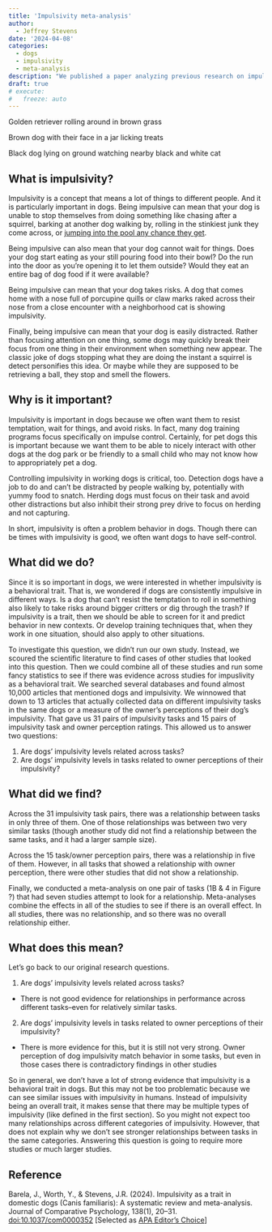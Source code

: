 ```yaml
---
title: 'Impulsivity meta-analysis'
author:
  - Jeffrey Stevens
date: '2024-04-08'
categories: 
  - dogs
  - impulsivity
  - meta-analysis
description: "We published a paper analyzing previous research on impulsivity as a trait in dogs."
draft: true
# execute:
#   freeze: auto
---
```


Golden retriever rolling around in brown grass

Brown dog with their face in a jar licking treats

Black dog lying on ground watching nearby black and white cat

## What is impulsivity?

Impulsivity is a concept that means a lot of things to different people. And it is particularly important in dogs. Being impulsive can mean that your dog is unable to stop themselves from doing something like chasing after a squirrel, barking at another dog walking by, rolling in the stinkiest junk they come across, or [jumping into the pool any chance they get](https://www.cnn.com/videos/entertainment/2024/03/21/bad-dog-in-pool-moos-cprog-orig-bdk.cnn).

Being impulsive can also mean that your dog cannot wait for things. Does your dog start eating as your still pouring food into their bowl? Do the run into the door as you're opening it to let them outside? Would they eat an entire bag of dog food if it were available?

Being impulsive can mean that your dog takes risks. A dog that comes home with a nose full of porcupine quills or claw marks raked across their nose from a close encounter with a neighborhood cat is showing impulsivity.

Finally, being impulsive can mean that your dog is easily distracted. Rather than focusing attention on one thing, some dogs may quickly break their focus from one thing in their environment when something new appear. The classic joke of dogs stopping what they are doing the instant a squirrel is detect personifies this idea. Or maybe while they are supposed to be retrieving a ball, they stop and smell the flowers.

## Why is it important?

Impulsivity is important in dogs because we often want them to resist temptation, wait for things, and avoid risks. In fact, many dog training programs focus specifically on impulse control. Certainly, for pet dogs this is important because we want them to be able to nicely interact with other dogs at the dog park or be friendly to a small child who may not know how to appropriately pet a dog.

Controlling impulsivity in working dogs is critical, too. Detection dogs have a job to do and can't be distracted by people walking by, potentially with yummy food to snatch. Herding dogs must focus on their task and avoid other distractions but also inhibit their strong prey drive to focus on herding and not capturing.

In short, impulsivity is often a problem behavior in dogs. Though there can be times with impulsivity is good, we often want dogs to have self-control.

## What did we do?

Since it is so important in dogs, we were interested in whether impulsivity is a behavioral trait. That is, we wondered if dogs are consistently impulsive in different ways. Is a dog that can't resist the temptation to roll in something also likely to take risks around bigger critters or dig through the trash? If impulsivity is a trait, then we should be able to screen for it and predict behavior in new contexts. Or develop training techniques that, when they work in one situation, should also apply to other situations.

To investigate this question, we didn't run our own study. Instead, we scoured the scientific literature to find cases of other studies that looked into this question. Then we could combine all of these studies and run some fancy statistics to see if there was evidence across studies for impuslivity as a behavioral trait. We searched several databases and found almost 10,000 articles that mentioned dogs and impulsivity. We winnowed that down to 13 articles that actually collected data on different impulsivity tasks in the same dogs or a measure of the owner's perceptions of their dog's impulsivity. That gave us 31 pairs of impulsivity tasks and 15 pairs of impulsivity task and owner perception ratings. This allowed us to answer two questions:

1. Are dogs' impulsivity levels related across tasks?
1. Are dogs' impulsivity levels in tasks related to owner perceptions of their impulsivity?

## What did we find?

Across the 31 impulsivity task pairs, there was a relationship between tasks in only three of them. One of those relationships was between two very similar tasks (though another study did not find a relationship between the same tasks, and it had a larger sample size).

Across the 15 task/owner perception pairs, there was a relationship in five of them. However, in all tasks that showed a relationship with owner perception, there were other studies that did not show a relationship.

Finally, we conducted a meta-analysis on one pair of tasks (1B & 4 in Figure ?) that had seven studies attempt to look for a relationship. Meta-analyses combine the effects in all of the studies to see if there is an overall effect. In all studies, there was no relationship, and so there was no overall relationship either.

## What does this mean?

Let's go back to our original research questions.

1. Are dogs' impulsivity levels related across tasks?

* There is not good evidence for relationships in performance across different tasks--even for relatively similar tasks.

2. Are dogs' impulsivity levels in tasks related to owner perceptions of their impulsivity?

* There is more evidence for this, but it is still not very strong. Owner perception of dog impulsivity match behavior in some tasks, but even in those cases there is contradictory findings in other studies

So in general, we don't have a lot of strong evidence that impulsivity is a behavioral trait in dogs. But this may not be too problematic because we can see similar issues with impulsivity in humans. Instead of impulsivity being an overall trait, it makes sense that there may be multiple types of impulsivity (like defined in the first section). So you might not expect too many relationships across different categories of impulsivity. However, that does not explain why we don't see stronger relationships between tasks in the same categories. Answering this question is going to require more studies or much larger studies.

## Reference

Barela, J., Worth, Y., & Stevens, J.R. (2024). Impulsivity as a trait in domestic dogs (Canis familiaris): A systematic review and meta-analysis. Journal of Comparative Psychology, 138(1), 20–31. [doi:10.1037/com0000352](https://doi.org/10.1037/com0000352) [Selected as [APA Editor’s Choice](https://www.apa.org/news/editors-choice)]
